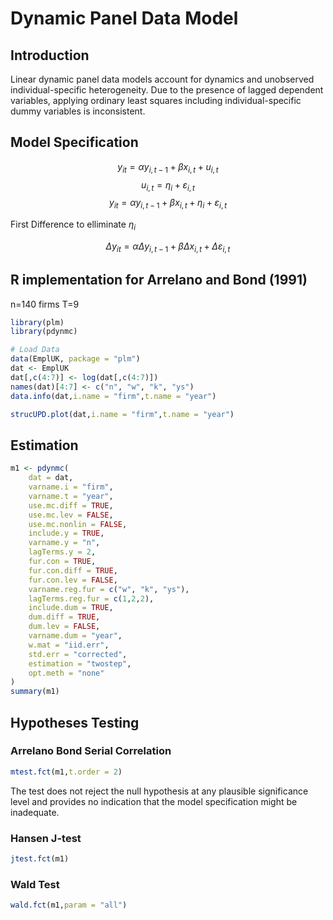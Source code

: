 # Dynamic Panel Data Model

## Introduction

Linear dynamic panel data models account for dynamics and unobserved individual-specific heterogeneity. Due to the presence of lagged dependent variables, applying ordinary least squares including individual-specific dummy variables is inconsistent.

## Model Specification

$$y_{it}=\alpha y_{i,t-1}+\beta x_{i,t}+u_{i,t}$$
$$u_{i,t}=\eta_i+\varepsilon_{i,t}$$
$$y_{it}=\alpha y_{i,t-1}+\beta x_{i,t}+\eta_i+\varepsilon_{i,t}$$

First Difference to elliminate $\eta_i$

$$\Delta y_{it}=\alpha \Delta y_{i,t-1}+\beta \Delta x_{i,t}+\Delta \varepsilon_{i,t}$$

## R implementation for Arrelano and Bond (1991)

n=140 firms
T=9

```{r}

library(plm)
library(pdynmc)

# Load Data
data(EmplUK, package = "plm")
dat <- EmplUK
dat[,c(4:7)] <- log(dat[,c(4:7)])
names(dat)[4:7] <- c("n", "w", "k", "ys")
data.info(dat,i.name = "firm",t.name = "year") 
```

```{r}
strucUPD.plot(dat,i.name = "firm",t.name = "year")
```
## Estimation

```{r}
m1 <- pdynmc(
    dat = dat,
    varname.i = "firm",
    varname.t = "year",
    use.mc.diff = TRUE, 
    use.mc.lev = FALSE, 
    use.mc.nonlin = FALSE,
    include.y = TRUE,
    varname.y = "n",
    lagTerms.y = 2,
    fur.con = TRUE,
    fur.con.diff = TRUE,
    fur.con.lev = FALSE,
    varname.reg.fur = c("w", "k", "ys"),
    lagTerms.reg.fur = c(1,2,2),
    include.dum = TRUE,
    dum.diff = TRUE,
    dum.lev = FALSE,
    varname.dum = "year",
    w.mat = "iid.err",
    std.err = "corrected",
    estimation = "twostep",
    opt.meth = "none"
)
summary(m1)
```

## Hypotheses Testing

### Arrelano Bond Serial Correlation

```{r}
mtest.fct(m1,t.order = 2) 
```
The test does not reject the null hypothesis at any plausible significance level and provides no indication that the model specification might be inadequate.

### Hansen J-test

```{r}
jtest.fct(m1)
```

### Wald Test

```{r}
wald.fct(m1,param = "all")
```

